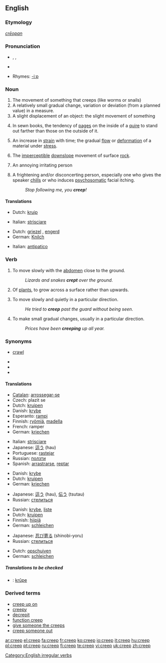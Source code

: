 ==English==

===Etymology===
{{OE.}} ''[[crēopan]]''

===Pronunciation===
* {{AHD|/krēp/}}, {{IPA|/kriːp/}}, {{SAMPA|/kri:p/}}
*{{audio|en-us-creep.ogg|Audio (US)}}

*Rhymes: [[Rhymes:English:-iːp|-iːp]]

===Noun===
{{en-noun}}

# The movement of something that creeps (like worms or snails)
# A relatively small gradual change, variation or deviation (from a planned value) in a measure.
# A slight displacement of an object: the slight movement of something
# {{context|publishing}} In sewn books, the tendency of [[page]]s on the inside of a [[quire]] to stand out farther than those on the outside of it.
# {{context|materials science}} An increase in [[strain]] with time; the gradual [[flow]] or [[deformation]] of a material under [[stress]].
# {{geology}} The [[imperceptible]] [[downslope]] movement of surface [[rock]].
# {{context|informal|pejorative}} An annoying irritating person
# {{context|informal|pejorative}} A frightening and/or disconcerting person, especially one who gives the speaker [[chills]] or who induces [[psychosomatic]] facial itching.
#: ''Stop following me, you '''creep'''!''

====Translations====
{{trans-top|movement of something that creeps}}
*Dutch: [[kruip]] {{m}}
{{trans-mid}}
*Italian: [[strisciare]] {{m}}
{{trans-bottom}}

{{trans-top|small gradual change in a measure}}
{{trans-mid}}
{{trans-bottom}}

{{trans-top|informal: an annoyingly unpleasant person}}
*Dutch: [[griezel]] {{m}}, [[engerd]] {{m}}
*German: [[Knilch]] {{m}}
{{trans-mid}}
*Italian: [[antipatico]] {{m}}
{{trans-bottom}}

===Verb===
{{en-verb|creeps|creeping|crept|'''[[crept]]''' or archaic '''[[cropen]]'''}}

# {{transitive}} To move slowly with the [[abdomen]] close to the ground.
#: ''Lizards and snakes '''crept''' over the ground.''
# {{transitive}} Of [[plant]]s, to grow across a surface rather than upwards.
# {{transitive}} To move slowly and quietly in a particular direction.
#: ''He tried to '''creep''' past the guard without being seen.''
# {{transitive}} To make small gradual changes, usually in a particular direction.
#: ''Prices have been '''creeping''' up all year.''

===Synonyms===
*{{i-c|move slowly with the abdomen close to the ground}} [[crawl]]
*{{i-c|grow across a surface rather than upwards}}
*{{i-c|move slowly and quietly in a particular direction}}
*{{i-c|make small gradual changes}}

====Translations====
{{rfc-level|Translations at L4+ not in L3 POS section (AutoFormat would have corrected level of Synonyms)}}
{{trans-top|move slowly with the abdomen close to the ground}}
*[[Catalan]]: [[arrossegar-se]]
*Czech: plazit se
*Dutch: [[kruipen]]
*Danish: [[krybe]]
*Esperanto: [[rampi]]
*Finnish: [[ryömiä]], [[madella]]
*French: ramper
*German: [[kriechen]]
{{trans-mid}}
*Italian: [[strisciare]]
*Japanese: [[這う]] (hau)
*Portuguese: [[rastejar]]
*Russian: [[ползти]]
*Spanish: [[arrastrarse]], [[reptar]]
{{trans-bottom}}

{{trans-top|grow across a surface rather than upwards}}
*Danish: [[krybe]]
*Dutch: [[kruipen]]
*German: [[kriechen]]
{{trans-mid}}
*Japanese: [[這う]] (hau), [[伝う]] (tsutau)
*Russian: [[стелиться]]
{{trans-bottom}}

{{trans-top|move slowly and quietly in a particular direction}}
*Danish: [[krybe]], [[liste]]
*Dutch: [[kruipen]]
*Finnish: [[hiipiä]]
*German: [[schleichen]]
{{trans-mid}}
*Japanese: [[忍び寄る]] (shinobi-yoru)
*Russian: [[стелиться]]
{{trans-bottom}}

{{trans-top|change or deviate gradually}}
*Dutch: [[opschuiven]]
*German: [[schleichen]]
{{trans-mid}}
{{trans-bottom}}

=====Translations to be checked=====
{{checktrans}}
*{{ttbc|Frisian}}: [[krûpe]]

===Derived terms===
*[[creep up on]]
*[[creepy]]
*[[decrepit]]
*[[function creep]]
*[[give someone the creeps]]
*[[creep someone out]]

[[Category:English irregular verbs]]

[[ar:creep]]
[[el:creep]]
[[fa:creep]]
[[fr:creep]]
[[ko:creep]]
[[io:creep]]
[[it:creep]]
[[hu:creep]]
[[pl:creep]]
[[pt:creep]]
[[ru:creep]]
[[fi:creep]]
[[te:creep]]
[[vi:creep]]
[[uk:creep]]
[[zh:creep]]